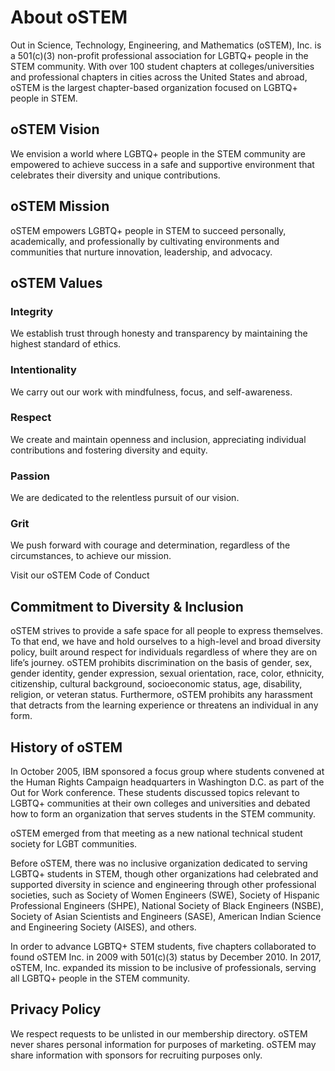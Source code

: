 # About oSTEM

Out in Science, Technology, Engineering, and Mathematics (oSTEM), Inc. is a
501(c)(3) non-profit professional association for LGBTQ+ people in the STEM
community. With over 100 student chapters at colleges/universities and
professional chapters in cities across the United States and abroad, oSTEM is
the largest chapter-based organization focused on LGBTQ+ people in STEM.

## oSTEM Vision

We envision a world where LGBTQ+ people in the STEM community are empowered to
achieve success in a safe and supportive environment that celebrates their
diversity and unique contributions.

## oSTEM Mission

oSTEM empowers LGBTQ+ people in STEM to succeed personally, academically, and
professionally by cultivating environments and communities that nurture
innovation, leadership, and advocacy.

## oSTEM Values

### Integrity

We establish trust through honesty and transparency by maintaining the highest
standard of ethics.

### Intentionality

We carry out our work with mindfulness, focus, and self-awareness.

### Respect

We create and maintain openness and inclusion, appreciating individual
contributions and fostering diversity and equity.

### Passion

We are dedicated to the relentless pursuit of our vision.

### Grit

We push forward with courage and determination, regardless of the circumstances,
to achieve our mission.

Visit our oSTEM Code of Conduct

## Commitment to Diversity & Inclusion

oSTEM strives to provide a safe space for all people to express themselves. To
that end, we have and hold ourselves to a high-level and broad diversity policy,
built around respect for individuals regardless of where they are on life’s
journey. oSTEM prohibits discrimination on the basis of gender, sex, gender
identity, gender expression, sexual orientation, race, color, ethnicity,
citizenship, cultural background, socioeconomic status, age, disability,
religion, or veteran status. Furthermore, oSTEM prohibits any harassment that
detracts from the learning experience or threatens an individual in any form.

## History of oSTEM

In October 2005, IBM sponsored a focus group where students convened at the
Human Rights Campaign headquarters in Washington D.C. as part of the Out for
Work conference. These students discussed topics relevant to LGBTQ+ communities
at their own colleges and universities and debated how to form an organization
that serves students in the STEM community.

oSTEM emerged from that meeting as a new national technical student society for
LGBT communities.

Before oSTEM, there was no inclusive organization dedicated to serving LGBTQ+
students in STEM, though other organizations had celebrated and supported
diversity in science and engineering through other professional societies, such
as Society of Women Engineers (SWE), Society of Hispanic Professional Engineers
(SHPE), National Society of Black Engineers (NSBE), Society of Asian Scientists
and Engineers (SASE), American Indian Science and Engineering Society (AISES),
and others.

In order to advance LGBTQ+ STEM students, five chapters collaborated to found
oSTEM Inc. in 2009 with 501(c)(3) status by December 2010. In 2017, oSTEM, Inc.
expanded its mission to be inclusive of professionals, serving all LGBTQ+ people
in the STEM community.

## Privacy Policy

We respect requests to be unlisted in our membership directory. oSTEM never
shares personal information for purposes of marketing. oSTEM may share
information with sponsors for recruiting purposes only.

